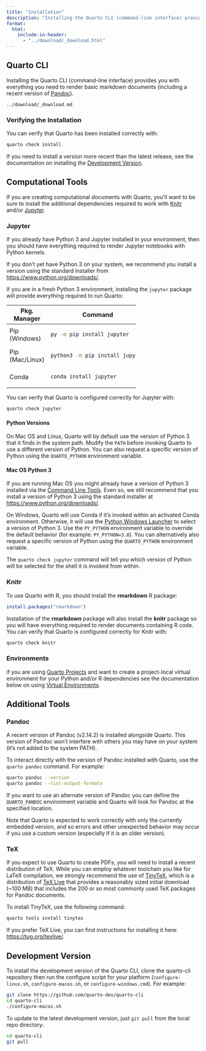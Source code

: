 ```yaml
---
title: "Installation"
description: "Installing the Quarto CLI (command-line interface) provides you with everything you need to render basic markdown documents (including a recent version of Pandoc)."
format:
  html:
    include-in-header: 
      - "../download/_download.html"
---
```


## Quarto CLI

Installing the Quarto CLI (command-line interface) provides you with everything you need to render basic markdown documents (including a recent version of [Pandoc](https://pandoc.org)).

``` include
../download/_download.md
```

### Verifying the Installation

You can verify that Quarto has been installed correctly with:

``` bash
quarto check install
```

If you need to install a version more recent than the latest release, see the documentation on installing the [Development Version].

## Computational Tools

If you are creating computational documents with Quarto, you'll want to be sure to install the additional dependencies required to work with [Knitr](https://yihui.name/knitr) and/or [Jupyter](https://jupyter.org).

### Jupyter {.platform-table}

If you already have Python 3 and Jupyter installed in your environment, then you should have everything required to render Jupyter notebooks with Python kernels.

If you don't yet have Python 3 on your system, we recommend you install a version using the standard installer from <https://www.python.org/downloads/>.

If you are in a fresh Python 3 environment, installing the `jupyter` package will provide everything required to run Quarto:

+--------------+--------------------------------+
| Pkg. Manager | Command                        |
+==============+================================+
| Pip\         | ``` bash                       |
| (Windows)    | py -m pip install jupyter      |
|              | ```                            |
+--------------+--------------------------------+
| Pip\         | ``` bash                       |
| (Mac/Linux)  | python3 -m pip install jupyter |
|              | ```                            |
+--------------+--------------------------------+
| Conda        | ``` bash                       |
|              | conda install jupyter          |
|              | ```                            |
+--------------+--------------------------------+

You can verify that Quarto is configured correctly for Jupyter with:

``` bash
quarto check jupyter
```

#### Python Versions

On Mac OS and Linux, Quarto will by default use the version of Python 3 that it finds in the system path. Modify the `PATH` before invoking Quarto to use a different version of Python. You can also request a specific version of Python using the `QUARTO_PYTHON` environment variable.

::: callout-warning
#### Mac OS Python 3

If you are running Mac OS you might already have a version of Python 3 installed via the [Command Line Tools](https://developer.apple.com/xcode/features/). Even so, we still recommend that you install a version of Python 3 using the standard installer at <https://www.python.org/downloads/>.
:::

On Windows, Quarto will use Conda if it's invoked within an activated Conda environment. Otherwise, it will use the [Python Windows Launcher](https://docs.python.org/3/using/windows.html#launcher) to select a version of Python 3. Use the `PY_PYTHON` environment variable to override the default behavior (for example: `PY_PYTHON=3.8`). You can alternatively also request a specific version of Python using the `QUARTO_PYTHON` environment variable.

The `quarto check jupyter` command will tell you which version of Python will be selected for the shell it is invoked from within.

### Knitr

To use Quarto with R, you should install the **rmarkdown** R package:

``` r
install.packages("rmarkdown")
```

Installation of the **rmarkdown** package will also install the **knitr** package so you will have everything required to render documents containing R code. You can verify that Quarto is configured correctly for Knitr with:

``` bash
quarto check knitr
```

### Environments

if you are using [Quarto Projects](../projects/quarto-projects.qmd) and want to create a project-local virtual environment for your Python and/or R dependencies see the documentation below on using [Virtual Environments](../projects/virtual-environments.qmd).

## Additional Tools

### Pandoc

A recent version of Pandoc (v2.14.2) is installed alongside Quarto. This version of Pandoc won't interfere with others you may have on your system (it's not added to the system PATH).

To interact directly with the version of Pandoc installed with Quarto, use the `quarto pandoc` command. For example:

``` bash
quarto pandoc --version
quarto pandoc --list-output-formats
```

If you want to use an alternate version of Pandoc you can define the `QUARTO_PANDOC` environment variable and Quarto will look for Pandoc at the specified location.

Note that Quarto is expected to work correctly with only the currently embedded version, and so errors and other unexpected behavior may occur if you use a custom version (especially if it is an older version).

### TeX

If you expect to use Quarto to create PDFs, you will need to install a recent distribution of TeX. While you can employ whatever toolchain you like for LaTeX compilation, we strongly recommend the use of [TinyTeX](https://yihui.org/tinytex/), which is a distribution of [TeX Live](https://tug.org/texlive/) that provides a reasonably sized initial download (\~100 MB) that includes the 200 or so most commonly used TeX packages for Pandoc documents.

To install TinyTeX, use the following command:

``` bash
quarto tools install tinytex
```

If you prefer TeX Live, you can find instructions for installing it here: <https://tug.org/texlive/>.

## Development Version

To install the development version of the Quarto CLI, clone the quarto-cli repository then run the configure script for your platform (`configure-linux.sh`, `configure-macos.sh`, or `configure-windows.cmd`). For example:

``` bash
git clone https://github.com/quarto-dev/quarto-cli
cd quarto-cli
./configure-macos.sh
```

To update to the latest development version, just `git pull` from the local repo directory:

``` bash
cd quarto-cli
git pull
```
